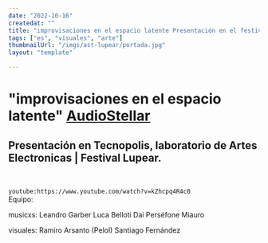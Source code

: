 ```yaml
---
date: "2022-10-16"
createdat: ""
title: "improvisaciones en el espacio latente Presentación en el festival lupear"
tags: ["es", "visuales", "arte"]
thumbnailUrl: "/imgs/ast-lupear/portada.jpg"
layout: "template"

---
```

# "improvisaciones en el espacio latente" [AudioStellar](https://audiostellar.xyz/)
## Presentación en Tecnopolis, laboratorio de Artes Electronicas | Festival Lupear.

<br>

`youtube:https://www.youtube.com/watch?v=kZhcpq4R4c0`
<br>
Equipo:

musicxs:
Leandro Garber
Luca Belloti
Dai Perséfone Miauro

visuales:
Ramiro Arsanto (Pelol)
Santiago Fernández
